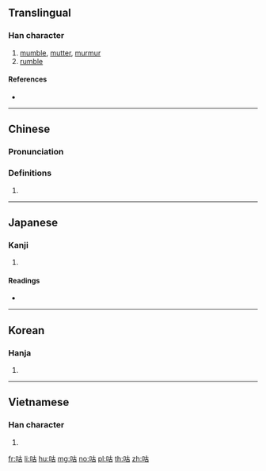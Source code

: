 {{character info/new}}
==Translingual==

===Han character===
{{Han char|rn=30|rad=口|as=05|sn=8|four=64060|canj=RJR|ids=⿰口古}}

# [[mumble]], [[mutter]], [[murmur]]
# [[rumble]]

====References====
* {{Han ref|kx=0185.211|dkj=03522|dj=0405.140|hdz=10598.060|uh=5495|ud=21653|bh=A942|bd=43330}}

----

==Chinese==
{{zh-forms}}

===Pronunciation===
{{zh-pron
|m=gū
|c=gu1
|h=pfs=
|md=
|mn=
|w=
|mc=y
|oc=y
|cat=
}}

===Definitions===
{{zh-hanzi}}

# {{rfdef|lang=zh}}

----

==Japanese==

===Kanji===
{{ja-kanji|grade=|rs=口05}}

# {{defn|lang=ja|sort=口05}}

====Readings====
* {{ja-readings|on=[[こ]] (ko)|kun=[[ぶつぶついう]] (butsubutsuiu)}}

----

==Korean==

===Hanja===
{{ko-hanja|hangeul=고|rv=go|mr=ko}}

# {{defn|lang=ko|sort=口05}}

----

==Vietnamese==

===Han character===
{{vi-hantu|[[cô]], [[cổ]]|rs=口05}}

# {{defn|lang=vi|sort=口05}}

[[fr:咕]]
[[li:咕]]
[[hu:咕]]
[[mg:咕]]
[[no:咕]]
[[pl:咕]]
[[th:咕]]
[[zh:咕]]